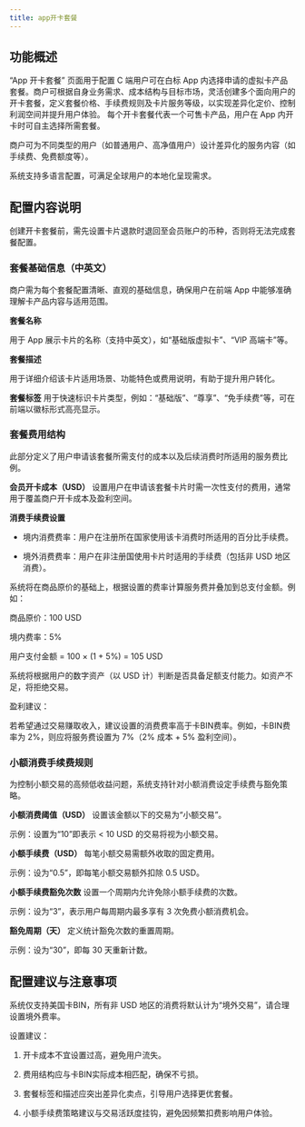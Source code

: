 ```yaml
---
title: app开卡套餐
---
```



## 功能概述

“App 开卡套餐” 页面用于配置 C 端用户可在白标 App 内选择申请的虚拟卡产品套餐。商户可根据自身业务需求、成本结构与目标市场，灵活创建多个面向用户的开卡套餐，定义套餐价格、手续费规则及卡片服务等级，以实现差异化定价、控制利润空间并提升用户体验。
每个开卡套餐代表一个可售卡产品，用户在 App 内开卡时可自主选择所需套餐。

商户可为不同类型的用户（如普通用户、高净值用户）设计差异化的服务内容（如手续费、免费额度等）。

系统支持多语言配置，可满足全球用户的本地化呈现需求。

## 配置内容说明


<Note>
创建开卡套餐前，需先设置卡片退款时退回至会员账户的币种，否则将无法完成套餐配置。
</Note>

### 套餐基础信息（中英文）

商户需为每个套餐配置清晰、直观的基础信息，确保用户在前端 App 中能够准确理解卡产品内容与适用范围。

**套餐名称**

用于 App 展示卡片的名称（支持中英文），如“基础版虚拟卡”、“VIP 高端卡”等。

**套餐描述**

用于详细介绍该卡片适用场景、功能特色或费用说明，有助于提升用户转化。

**套餐标签**
用于快速标识卡片类型，例如：“基础版”、“尊享”、“免手续费”等，可在前端以徽标形式高亮显示。

### 套餐费用结构
此部分定义了用户申请该套餐所需支付的成本以及后续消费时所适用的服务费比例。

**会员开卡成本（USD）**
设置用户在申请该套餐卡片时需一次性支付的费用，通常用于覆盖商户开卡成本及盈利空间。

**消费手续费设置**

* 境内消费费率：用户在注册所在国家使用该卡消费时所适用的百分比手续费。

* 境外消费费率：用户在非注册国使用卡片时适用的手续费（包括非 USD 地区消费）。


系统将在商品原价的基础上，根据设置的费率计算服务费并叠加到总支付金额。例如：

商品原价：100 USD

境内费率：5%

用户支付金额 = 100 × (1 + 5%) = 105 USD

系统将根据用户的数字资产（以 USD 计）判断是否具备足额支付能力。如资产不足，将拒绝交易。

<Tip> 
盈利建议：

若希望通过交易赚取收入，建议设置的消费费率高于卡BIN费率。例如，卡BIN费率为 2%，则应将服务费设置为 7%（2% 成本 + 5% 盈利空间）。
</Tip>




### 小额消费手续费规则

为控制小额交易的高频低收益问题，系统支持针对小额消费设定手续费与豁免策略。

**小额消费阈值（USD）**
设置该金额以下的交易为“小额交易”。

示例：设置为“10”即表示 < 10 USD 的交易将视为小额交易。

**小额手续费（USD）**
每笔小额交易需额外收取的固定费用。

示例：设为“0.5”，即每笔小额交易额外扣除 0.5 USD。

**小额手续费豁免次数**
设置一个周期内允许免除小额手续费的次数。

示例：设为“3”，表示用户每周期内最多享有 3 次免费小额消费机会。

**豁免周期（天）**
定义统计豁免次数的重置周期。

示例：设为“30”，即每 30 天重新计数。

## 配置建议与注意事项


系统仅支持美国卡BIN，所有非 USD 地区的消费将默认计为“境外交易”，请合理设置境外费率。

<Tip> 
设置建议：

1. 开卡成本不宜设置过高，避免用户流失。

2. 费用结构应与卡BIN实际成本相匹配，确保不亏损。

3. 套餐标签和描述应突出差异化卖点，引导用户选择更优套餐。

4. 小额手续费策略建议与交易活跃度挂钩，避免因频繁扣费影响用户体验。

</Tip>

